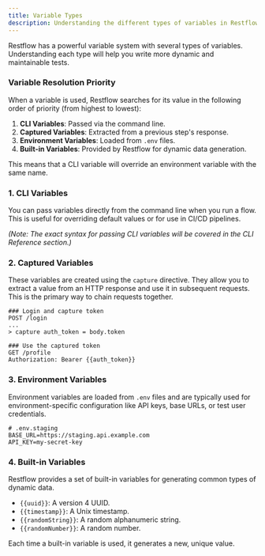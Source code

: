 ```yaml
---
title: Variable Types
description: Understanding the different types of variables in Restflow
---
```


Restflow has a powerful variable system with several types of variables. Understanding each type will help you write more dynamic and maintainable tests.

### Variable Resolution Priority

When a variable is used, Restflow searches for its value in the following order of priority (from highest to lowest):

1.  **CLI Variables**: Passed via the command line.
2.  **Captured Variables**: Extracted from a previous step's response.
3.  **Environment Variables**: Loaded from `.env` files.
4.  **Built-in Variables**: Provided by Restflow for dynamic data generation.

This means that a CLI variable will override an environment variable with the same name.

### 1. CLI Variables

You can pass variables directly from the command line when you run a flow. This is useful for overriding default values or for use in CI/CD pipelines.

*(Note: The exact syntax for passing CLI variables will be covered in the CLI Reference section.)*

### 2. Captured Variables

These variables are created using the `capture` directive. They allow you to extract a value from an HTTP response and use it in subsequent requests. This is the primary way to chain requests together.

```flow
### Login and capture token
POST /login
...
> capture auth_token = body.token

### Use the captured token
GET /profile
Authorization: Bearer {{auth_token}}
```

### 3. Environment Variables

Environment variables are loaded from `.env` files and are typically used for environment-specific configuration like API keys, base URLs, or test user credentials.

```dotenv
# .env.staging
BASE_URL=https://staging.api.example.com
API_KEY=my-secret-key
```

### 4. Built-in Variables

Restflow provides a set of built-in variables for generating common types of dynamic data.

- `{{uuid}}`: A version 4 UUID.
- `{{timestamp}}`: A Unix timestamp.
- `{{randomString}}`: A random alphanumeric string.
- `{{randomNumber}}`: A random number.

Each time a built-in variable is used, it generates a new, unique value.
